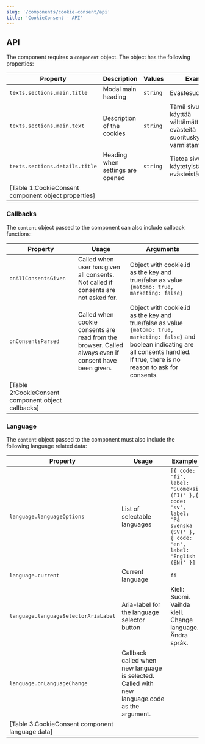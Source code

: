 ```yaml
---
slug: '/components/cookie-consent/api'
title: 'CookieConsent - API'
---
```




## API

The component requires a `component` object. The object has the following properties:

| Property                       | Description                      | Values   | Example                                                                       |
| ------------------------------ | -------------------------------- | -------- | ----------------------------------------------------------------------------- |
| `texts.sections.main.title`    | Modal main heading               | `string` | Evästesuotumukset                                                             |
| `texts.sections.main.text`     | Description of the cookies       | `string` | Tämä sivusto käyttää välttämättömiä evästeitä suorituskyvyn varmistamiseksi … |
| `texts.sections.details.title` | Heading when settings are opened | `string` | Tietoa sivustolla käytetyistä evästeistä                                      |
[Table 1:CookieConsent component object properties]|

### Callbacks
The `content` object passed to the component can also include callback functions:

| Property             | Usage                                                                                                 | Arguments                                                                                                                                                                                     |
| -------------------- | ----------------------------------------------------------------------------------------------------- | --------------------------------------------------------------------------------------------------------------------------------------------------------------------------------------------- |
| `onAllConsentsGiven` | Called when user has given all consents. Not called if consents are not asked for.                    | Object with cookie.id as the key and true/false as value `{matomo: true, marketing: false}`                                                                                                   |
| `onConsentsParsed`   | Called when cookie consents are read from the browser. Called always even if consent have been given. | Object with cookie.id as the key and true/false as value `{matomo: true, marketing: false}` and boolean indicating are all consents handled. If true, there is no reason to ask for consents. |
[Table 2:CookieConsent component object callbacks]|

### Language
The `content` object passed to the component must also include the following language related data:

| Property                             | Usage                                                                                         | Example                                                                                                                    |
| ------------------------------------ | --------------------------------------------------------------------------------------------- | -------------------------------------------------------------------------------------------------------------------------- |
| `language.languageOptions`           | List of selectable languages                                                                  | `[{ code: 'fi', label: 'Suomeksi (FI)' },{ code: 'sv', label: 'På svenska (SV)' }, { code: 'en', label: 'English (EN)' }]` |
| `language.current`                   | Current language                                                                              | `fi`                                                                                                                       |
| `language.languageSelectorAriaLabel` | Aria-label for the language selector button                                                   | Kieli: Suomi. Vaihda kieli. Change language. Ändra språk.                                                                  |
| `language.onLanguageChange`          | Callback called when new language is selected. Called with new language.code as the argument. |                                                                                                                            |
[Table 3:CookieConsent component language data]|
